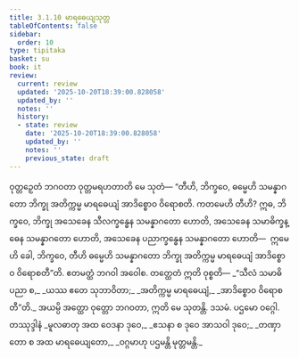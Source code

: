 ```yaml
---
title: 3.1.10 မာရဓေယျသုတ္တ
tableOfContents: false
sidebar:
  order: 10
type: tipitaka
basket: su
book: it
review:
  current: review
  updated: '2025-10-20T18:39:00.828058'
  updated_by: ''
  notes: ''
  history:
  - state: review
    date: '2025-10-20T18:39:00.828058'
    updated_by: ''
    notes: ''
    previous_state: draft
---
```



<DynamicBreadcrumb />


<ReviewStatus review={frontmatter.review} showDetails={true} />

<HypothesisAnnotation frontmatter={frontmatter} />

<Division number="59" book="it" e="ch" v="18" p="230">

<Paragraph number="379" book="it">
ဝုတ္တဉှေတံ ဘဂဝတာ ဝုတ္တမရဟတာတိ မေ သုတံ—
</Paragraph>

<Paragraph number="380" book="it">
“တီဟိ, ဘိက္ခဝေ, ဓမ္မေဟိ သမန္နာဂတော ဘိက္ခု အတိက္ကမ္မ မာရဓေယျံ အာဒိစ္စောဝ ဝိရောစတိ. ကတမေဟိ တီဟိ? ဣဓ, ဘိက္ခဝေ, ဘိက္ခု အသေခေန သီလက္ခန္ဓေန သမန္နာဂတော ဟောတိ, အသေခေန သမာဓိက္ခန္ဓေန သမန္နာဂတော ဟောတိ, အသေခေန ပညာက္ခန္ဓေန သမန္နာဂတော ဟောတိ—  ဣမေဟိ ခေါ, ဘိက္ခဝေ, တီဟိ ဓမ္မေဟိ သမန္နာဂတော ဘိက္ခု အတိက္ကမ္မ မာရဓေယျံ အာဒိစ္စောဝ ဝိရောစတီ”တိ. ဧတမတ္ထံ ဘဂဝါ အဝေါစ. တတ္ထေတံ ဣတိ ဝုစ္စတိ—
</Paragraph>

<Paragraph number="381" type="verses" book="it">
_“သီလံ သမာဓိ ပညာ စ,_  
_ယဿ ဧတေ သုဘာဝိတာ;_  
_အတိက္ကမ္မ မာရဓေယျံ,_  
_အာဒိစ္စောဝ ဝိရောစတီ”တိ._  

</Paragraph>

<Paragraph number="382" book="it">
အယမ္ပိ အတ္ထော ဝုတ္တော ဘဂဝတာ, ဣတိ မေ သုတန္တိ.

</Paragraph>
</Division>

<Paragraph number="383" type="center" book="it">
ဒသမံ.



</Paragraph>

<Paragraph number="384" type="center" book="it">
ပဌမော ဝဂ္ဂေါ.



</Paragraph>

<Paragraph number="385" type="center" book="it">
တဿုဒ္ဒါနံ


</Paragraph>

<Paragraph number="386" type="verses" book="it">
_မူလဓာတု အထ ဝေဒနာ ဒုဝေ,_  
_ဧသနာ စ ဒုဝေ အာသဝါ ဒုဝေ;_  
_တဏှာတော စ အထ မာရဓေယျတော,_  
_ဝဂ္ဂမာဟု ပဌမန္တိ မုတ္တမန္တိ._
</Paragraph>